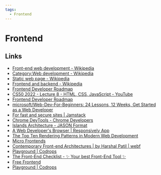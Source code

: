 ```yaml
---
tags:
  - Frontend
---
```


# Frontend

## Links

- [Front-end web development - Wikipedia](https://en.wikipedia.org/wiki/Front-end_web_development)
- [Category:Web development - Wikipedia](https://en.wikipedia.org/wiki/Category:Web_development)
- [Static web page - Wikipedia](https://en.wikipedia.org/wiki/Static_web_page)
- [Frontend and backend - Wikipedia](https://en.wikipedia.org/wiki/Frontend_and_backend)
- [Frontend Developer Roadmap](https://roadmap.sh/frontend)
- [CS50 2022 - Lecture 8 - HTML, CSS, JavaScript - YouTube](https://www.youtube.com/watch?v=alnzFK-4xMY)
- [Frontend Developer Roadmap](https://roadmap.sh/frontend)
- [microsoft/Web-Dev-For-Beginners: 24 Lessons, 12 Weeks, Get Started as a Web Developer](https://github.com/microsoft/Web-Dev-For-Beginners)
- [For fast and secure sites | Jamstack](https://jamstack.org/)
- [Chrome DevTools - Chrome Developers](https://developer.chrome.com/docs/devtools/)
- [Islands Architecture - JASON Format](https://jasonformat.com/islands-architecture/)
- [A Web Developer's Browser | Responsively App](https://responsively.app/)
- [The Top Ten Rendering Patterns in Modern Web Development](https://blog.openreplay.com/the-top-10-rendering-patterns-in-modern-web-development/)
- [Micro Frontends](https://martinfowler.com/articles/micro-frontends.html)
- [Contemporary Front-end Architectures | by Harshal Patil | webf](https://blog.webf.zone/contemporary-front-end-architectures-fb5b500b0231)
- [Playground | Codrops](https://tympanus.net/codrops/category/playground/)
- [The Front-End Checklist - ✨ Your best Front-End Tool ✨](https://frontendchecklist.io/)
- [Free Frontend](https://freefrontend.com/)
- [Playground | Codrops](https://tympanus.net/codrops/category/playground/)
